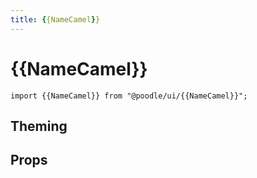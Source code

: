 ---
title: {{NameCamel}}
---

# {{NameCamel}}

```tsx
import {{NameCamel}} from "@poodle/ui/{{NameCamel}}";
```

## Theming

[//]: # (GetTheming[=={{NameCamel}}ThemeStyles,{{NameCamel}}ThemeConfig,{{NameCamel}}/index.ts==])

[//]: # (EndGetTheming)

## Props

[//]: # (GetProps[==Local{{NameCamel}}Props,{{NameCamel}}/{{NameCamel}}.tsx==])


[//]: # (EndGetProps)

[//]: # (GetPartialProps[=={{NameCamel}}Props,{{NameCamel}}/{{NameCamel}}.tsx==])

[//]: # (GetPartialProps)

